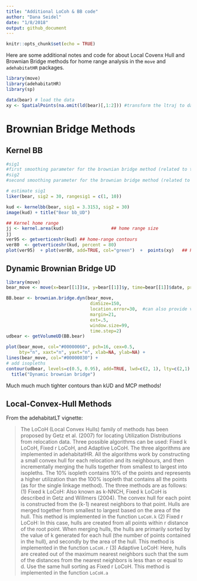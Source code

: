 ```yaml
---
title: "Additional LoCoh & BB code"
author: "Dana Seidel"
date: "1/8/2018"
output: github_document
---
```


```r
knitr::opts_chunk$set(echo = TRUE)
```


Here are some additional notes and code for about Local Covenx Hull and Brownian Bridge methods
for home range analysis in the `move` and `adehabitatHR` packages. 

```r
library(move)
library(adehabitatHR)
library(sp)

data(bear) # load the data
xy <- SpatialPoints(na.omit(ld(bear)[,1:2])) #transform the ltraj to dataframe, remove nas, make spatial points. 

```

# Brownian Bridge Methods
## Kernel BB
```r
#sig1	
#first smoothing parameter for the brownian bridge method (related to the speed of the animals; it can be estimated by the function liker).
#sig2	
#second smoothing parameter for the brownian bridge method (related to the imprecision of the relocations, supposed known).

# estimate sig1
liker(bear, sig2 = 30, rangesig1 = c(1, 10))

kud <- kernelbb(bear, sig1 = 3.3153, sig2 = 30)
image(kud) + title("Bear bb_UD")

## Kernel home range
jj <- kernel.area(kud)                  ## home range size
jj
ver95 <- getverticeshr(kud) ## home-range contours
ver80  <- getverticeshr(kud, percent = 80)
plot(ver95)  + plot(ver80, add=TRUE, col="green")  +  points(xy)   ## Plots contours
```

## Dynamic Brownian Bridge UD
```r
library(move)
bear_move <- move(x=bear[[1]]$x, y=bear[[1]]$y, time=bear[[1]]$date, proj="+init=epsg:3857")

BB.bear <- brownian.bridge.dyn(bear_move, 
                                dimSize=150, 
                                location.error=30,  #can also provide vector with changing positional errors
                                margin=21,
                                ext=.5,
                                window.size=99, 
                                time.step=2) 
udbear <- getVolumeUD(BB.bear)

plot(bear_move, col="#00000060", pch=16, cex=0.5,
     bty="n", xaxt="n", yaxt="n", xlab=NA, ylab=NA) +
lines(bear_move, col="#00000030") +
# add isopleths
contour(udbear, levels=c(0.5, 0.95), add=TRUE, lwd=c(2, 1), lty=c(2,1), col = c("orange", "blue"))+
  title("Dynamic brownian bridge")
```
Much much much tighter contours than kUD and MCP methods!

## Local-Convex-Hull Methods 

From the adehabitatLT vignette:

> The LoCoH (Local Convex Hulls) family of methods has been proposed by Getz
et al. (2007) for locating Utilization Distributions from relocation data. Three
possible algorithms can be used: Fixed k LoCoH, Fixed r LoCoH, and Adaptive
LoCoH. The three algorithms are implemented in adehabitatHR. All the
algorithms work by constructing a small convex hull for each relocation and its
neighbours, and then incrementally merging the hulls together from smallest to
largest into isopleths. The 10% isopleth contains 10% of the points and represents
a higher utilization than the 100% isopleth that contains all the points (as
for the single linkage method). The three methods are as follows: 
(1) Fixed k LoCoH: Also known as k-NNCH, Fixed k LoCoH is described in
Getz and Willmers (2004). The convex hull for each point is constructed
from the (k-1) nearest neighbors to that point. Hulls are merged together
from smallest to largest based on the area of the hull. This method is
implemented in the function `LoCoH.k`
(2) Fixed r LoCoH: In this case, hulls are created from all points within r
distance of the root point. When merging hulls, the hulls are primarily
sorted by the value of k generated for each hull (the number of points
contained in the hull), and secondly by the area of the hull. This method
is implemented in the function `LoCoH.r`
(3) Adaptive LoCoH: Here, hulls are created out of the maximum nearest
neighbors such that the sum of the distances from the nearest neighbors
is less than or equal to d. Use the same hull sorting as Fixed r LoCoH.
This method is implemented in the function `LoCoH.a`
